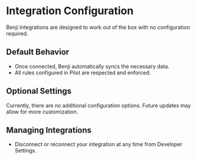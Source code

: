 # Integration Configuration

Benji Integrations are designed to work out of the box with no configuration required.

## Default Behavior
- Once connected, Benji automatically syncs the necessary data.
- All rules configured in Pilot are respected and enforced.

## Optional Settings
Currently, there are no additional configuration options. Future updates may allow for more customization.

## Managing Integrations
- Disconnect or reconnect your integration at any time from Developer Settings. 